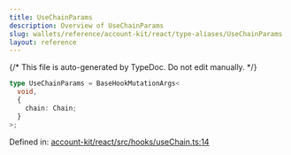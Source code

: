 ```yaml
---
title: UseChainParams
description: Overview of UseChainParams
slug: wallets/reference/account-kit/react/type-aliases/UseChainParams
layout: reference
---
```


{/* This file is auto-generated by TypeDoc. Do not edit manually. */}

```ts
type UseChainParams = BaseHookMutationArgs<
  void,
  {
    chain: Chain;
  }
>;
```

Defined in: [account-kit/react/src/hooks/useChain.ts:14](https://github.com/alchemyplatform/aa-sdk/blob/ad165355d980f9a16dd388088895bfc851df8656/account-kit/react/src/hooks/useChain.ts#L14)
